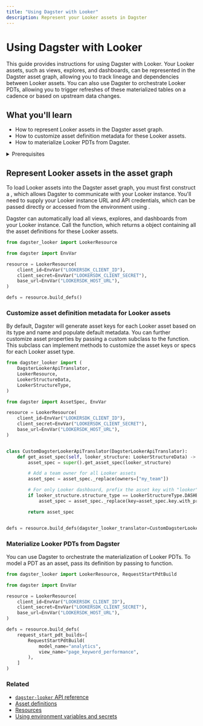 ```yaml
---
title: "Using Dagster with Looker"
description: Represent your Looker assets in Dagster
---
```


# Using Dagster with Looker

<ExperimentalCallout />

This guide provides instructions for using Dagster with Looker. Your Looker assets, such as views, explores, and dashboards, can be represented in the Dagster asset graph, allowing you to track lineage and dependencies between Looker assets. You can also use Dagster to orchestrate Looker PDTs, allowing you to trigger refreshes of these materialized tables on a cadence or based on upstream data changes.

## What you'll learn

- How to represent Looker assets in the Dagster asset graph.
- How to customize asset definition metadata for these Looker assets.
- How to materialize Looker PDTs from Dagster.

<details>
  <summary>Prerequisites</summary>

- Familiarity with asset definitions and the Dagster asset graph
- Familiarity with Dagster resources - Familiarity with Power BI concepts, like semantic models, data sources, reports, and dashboards
- A Looker instance
- Looker API credentials to access your Looker instance. For more information, see [Looker API authentication](https://cloud.google.com/looker/docs/api-auth) in the Looker documentation.

</details>

## Represent Looker assets in the asset graph

To load Looker assets into the Dagster asset graph, you must first construct a <PyObject module="dagster_looker" object="LookerResource" />, which allows Dagster to communicate with your Looker instance. You'll need to supply your Looker instance URL and API credentials, which can be passed directly or accessed from the environment using <PyObject object="EnvVar" />.

Dagster can automatically load all views, explores, and dashboards from your Looker instance. Call the <PyObject module="dagster_looker" object="LookerResource" method="build_defs" /> function, which returns a <PyObject object="Definitions" /> object containing all the asset definitions for these Looker assets.

```python file=/integrations/looker/representing-looker-assets.py
from dagster_looker import LookerResource

from dagster import EnvVar

resource = LookerResource(
    client_id=EnvVar("LOOKERSDK_CLIENT_ID"),
    client_secret=EnvVar("LOOKERSDK_CLIENT_SECRET"),
    base_url=EnvVar("LOOKERSDK_HOST_URL"),
)

defs = resource.build_defs()
```

### Customize asset definition metadata for Looker assets

By default, Dagster will generate asset keys for each Looker asset based on its type and name and populate default metadata. You can further customize asset properties by passing a custom <PyObject module="dagster_looker" object="DagsterLookerApiTranslator" /> subclass to the <PyObject module="dagster_looker" object="LookerResource" method="build_defs" /> function. This subclass can implement methods to customize the asset keys or specs for each Looker asset type.

```python file=/integrations/looker/customize-looker-assets.py
from dagster_looker import (
    DagsterLookerApiTranslator,
    LookerResource,
    LookerStructureData,
    LookerStructureType,
)

from dagster import AssetSpec, EnvVar

resource = LookerResource(
    client_id=EnvVar("LOOKERSDK_CLIENT_ID"),
    client_secret=EnvVar("LOOKERSDK_CLIENT_SECRET"),
    base_url=EnvVar("LOOKERSDK_HOST_URL"),
)


class CustomDagsterLookerApiTranslator(DagsterLookerApiTranslator):
    def get_asset_spec(self, looker_structure: LookerStructureData) -> AssetSpec:
        asset_spec = super().get_asset_spec(looker_structure)

        # Add a team owner for all Looker assets
        asset_spec = asset_spec._replace(owners=["my_team"])

        # For only Looker dashboard, prefix the asset key with "looker" for organizational purposes
        if looker_structure.structure_type == LookerStructureType.DASHBOARD:
            asset_spec = asset_spec._replace(key=asset_spec.key.with_prefix("looker"))

        return asset_spec


defs = resource.build_defs(dagster_looker_translator=CustomDagsterLookerApiTranslator())
```

### Materialize Looker PDTs from Dagster

You can use Dagster to orchestrate the materialization of Looker PDTs. To model a PDT as an asset, pass its definition by passing <PyObject module="dagster_looker" object="RequestStartPdtBuild" /> to <PyObject module="dagster_looker" object="LookerResource" method="build_defs" /> function.

```python file=/integrations/looker/materializing-looker-pdts.py
from dagster_looker import LookerResource, RequestStartPdtBuild

from dagster import EnvVar

resource = LookerResource(
    client_id=EnvVar("LOOKERSDK_CLIENT_ID"),
    client_secret=EnvVar("LOOKERSDK_CLIENT_SECRET"),
    base_url=EnvVar("LOOKERSDK_HOST_URL"),
)

defs = resource.build_defs(
    request_start_pdt_builds=[
        RequestStartPdtBuild(
            model_name="analytics",
            view_name="page_keyword_performance",
        ),
    ]
)
```

### Related

- [`dagster-looker` API reference](/\_apidocs/libraries/dagster-looker)
- [Asset definitions](/concepts/assets/software-defined-assets)
- [Resources](/concepts/resources)
- [Using environment variables and secrets](/guides/dagster/using-environment-variables-and-secrets)
